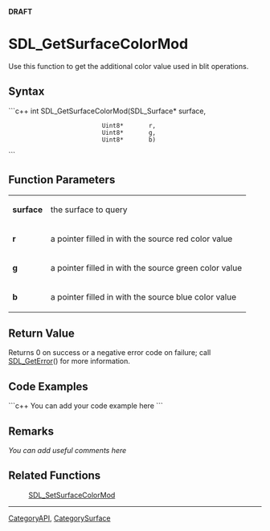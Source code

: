 <!-- pragma section-numbers off -->
<!-- pragma disable-camelcase -->
'''DRAFT'''

= SDL_GetSurfaceColorMod =
Use this function to get the additional color value used in blit operations.


== Syntax ==
```c++
int SDL_GetSurfaceColorMod(SDL_Surface* surface,
                           Uint8*       r,
                           Uint8*       g,
                           Uint8*       b)
```

== Function Parameters ==
{|
|'''surface'''
|the surface to query
|-
|'''r'''
|a pointer filled in with the source red color value
|-
|'''g'''
|a pointer filled in with the source green color value
|-
|'''b'''
|a pointer filled in with the source blue color value
|}

== Return Value ==
Returns 0 on success or a negative error code on failure; call [[SDL_GetError]]() for more information.

== Code Examples ==
```c++
You can add your code example here
```

== Remarks ==
''You can add useful comments here''

== Related Functions ==
:[[SDL_SetSurfaceColorMod]]

----
[[CategoryAPI]], [[CategorySurface]]

